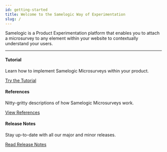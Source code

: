 ```yaml
---
id: getting-started
title: Welcome to the Samelogic Way of Experimentation
slug: /
---
```


Samelogic is a Product Experimentation platform that enables you to attach a microsurvey to any element within your website to contextually understand your users.

---

<div style={{ padding: '30px 30px', border: 'solid #e3e3e3 1px', borderRadius:'10px', width:'100%', float:'left', margin:'0 0px 30px 0px', a:'border: solid #333 2px' }}>
  <h4>Tutorial</h4>
  Learn how to implement Samelogic Microsurveys within your product.

[Try the Tutorial](./tutorials)

</div>

<div style={{ padding: '30px 30px', border: 'solid #e3e3e3 1px', borderRadius:'10px', width:'100%', float:'left', margin:'0 0px 30px 0px', a:'border: solid #333 2px' }}>
  <h4>References</h4>
  Nitty-gritty descriptions of how Samelogic Microsurveys work.

[View References](./references)

</div>

<div style={{ padding: '30px 30px', border: 'solid #e3e3e3 1px', borderRadius:'10px', width:'100%', float:'left', margin:'0 0px 30px 0px', a:'border: solid #333 2px' }}>
  <h4>Release Notes</h4>
  Stay up-to-date with all our major and minor releases.

[Read Release Notes](./release-notes)

</div>
